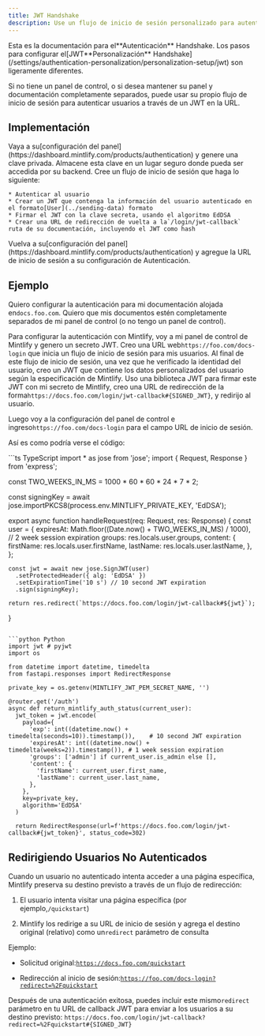 ```yaml
---
title: JWT Handshake
description: Use un flujo de inicio de sesión personalizado para autenticar usuarios
---
```


<Info>
  Esta es la documentación para el**Autenticación** Handshake. Los pasos para configurar el[JWT**Personalización** Handshake](/settings/authentication-personalization/personalization-setup/jwt) son ligeramente diferentes.
</Info>

Si no tiene un panel de control, o si desea mantener su panel y documentación completamente separados, puede usar su propio flujo de inicio de sesión para autenticar usuarios a través de un JWT en la URL.

## Implementación

<Steps>
  <Step title="Generate a private key">
    Vaya a su[configuración del panel](https://dashboard.mintlify.com/products/authentication) y genere una clave privada. Almacene esta clave en un lugar seguro donde pueda ser accedida por su backend.
  </Step>

  <Step title="Create a login flow">
    Cree un flujo de inicio de sesión que haga lo siguiente:

    * Autenticar al usuario
    * Crear un JWT que contenga la información del usuario autenticado en el formato[User](../sending-data) formato
    * Firmar el JWT con la clave secreta, usando el algoritmo EdDSA
    * Crear una URL de redirección de vuelta a la`/login/jwt-callback` ruta de su documentación, incluyendo el JWT como hash
  </Step>

  <Step title="Configure your Authentication settings">
    Vuelva a su[configuración del panel](https://dashboard.mintlify.com/products/authentication) y agregue la URL de inicio de sesión a su configuración de Autenticación.
  </Step>
</Steps>

## Ejemplo

Quiero configurar la autenticación para mi documentación alojada en`docs.foo.com`. Quiero que mis documentos estén completamente separados de mi panel de control (o no tengo un panel de control).

Para configurar la autenticación con Mintlify, voy a mi panel de control de Mintlify y genero un secreto JWT. Creo una URL web`https://foo.com/docs-login` que inicia un flujo de inicio de sesión para mis usuarios. Al final de este flujo de inicio de sesión, una vez que he verificado la identidad del usuario, creo un JWT que contiene los datos personalizados del usuario según la especificación de Mintlify. Uso una biblioteca JWT para firmar este JWT con mi secreto de Mintlify, creo una URL de redirección de la forma`https://docs.foo.com/login/jwt-callback#{SIGNED_JWT}`, y redirijo al usuario.

Luego voy a la configuración del panel de control e ingreso`https://foo.com/docs-login` para el campo URL de inicio de sesión.

Así es como podría verse el código:

<CodeGroup>
  ```ts TypeScript
  import * as jose from 'jose';
  import { Request, Response } from 'express';

  const TWO_WEEKS_IN_MS = 1000 * 60 * 60 * 24 * 7 * 2;

  const signingKey = await jose.importPKCS8(process.env.MINTLIFY_PRIVATE_KEY, 'EdDSA');

  export async function handleRequest(req: Request, res: Response) {
    const user = {
      expiresAt: Math.floor((Date.now() + TWO_WEEKS_IN_MS) / 1000), // 2 week session expiration
      groups: res.locals.user.groups,
      content: {
        firstName: res.locals.user.firstName,
        lastName: res.locals.user.lastName,
      },
    };

    const jwt = await new jose.SignJWT(user)
      .setProtectedHeader({ alg: 'EdDSA' })
      .setExpirationTime('10 s') // 10 second JWT expiration
      .sign(signingKey);

    return res.redirect(`https://docs.foo.com/login/jwt-callback#${jwt}`);
  }
  ```

  ```python Python
  import jwt # pyjwt
  import os

  from datetime import datetime, timedelta
  from fastapi.responses import RedirectResponse

  private_key = os.getenv(MINTLIFY_JWT_PEM_SECRET_NAME, '')

  @router.get('/auth')
  async def return_mintlify_auth_status(current_user):
    jwt_token = jwt.encode(
      payload={
        'exp': int((datetime.now() + timedelta(seconds=10)).timestamp()),    # 10 second JWT expiration
        'expiresAt': int((datetime.now() + timedelta(weeks=2)).timestamp()), # 1 week session expiration
        'groups': ['admin'] if current_user.is_admin else [],
        'content': {
          'firstName': current_user.first_name,
          'lastName': current_user.last_name,
        },
      },
      key=private_key,
      algorithm='EdDSA'
    )

    return RedirectResponse(url=f'https://docs.foo.com/login/jwt-callback#{jwt_token}', status_code=302)
  ```
</CodeGroup>

## Redirigiendo Usuarios No Autenticados

Cuando un usuario no autenticado intenta acceder a una página específica, Mintlify preserva su destino previsto a través de un flujo de redirección:

1. El usuario intenta visitar una página específica (por ejemplo,`/quickstart`)

2. Mintlify los redirige a su URL de inicio de sesión y agrega el destino original (relativo) como un`redirect` parámetro de consulta

Ejemplo:

* Solicitud original:[`https://docs.foo.com/quickstart`](https://docs.foo.com/quickstart)

* Redirección al inicio de sesión:[`https://foo.com/docs-login?redirect=%2Fquickstart`](https://foo.com/docs-login?redirect=%2Fquickstart)

Después de una autenticación exitosa, puedes incluir este mismo`redirect` parámetro en tu URL de callback JWT para enviar a los usuarios a su destino previsto:
`https://docs.foo.com/login/jwt-callback?redirect=%2Fquickstart#{SIGNED_JWT}`
